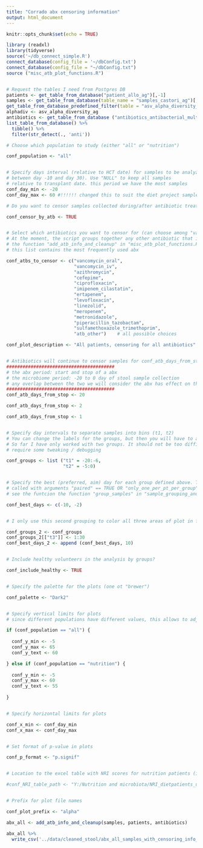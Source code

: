 ```yaml
---
title: "Corrado abx censoring information"
output: html_document
---
```


```r
knitr::opts_chunk$set(echo = TRUE) 
```

```r
library (readxl)
library(tidyverse)
source('~/db_connect_simple.R')
connect_database(config_file = '~/dbConfig.txt')
connect_database(config_file = "~/dbConfig.txt")
source ("misc_atb_plot_functions.R")


# Request the tables I need from Postgres DB
patients <- get_table_from_database("patient_allo_ag")[,-1]
samples <- get_table_from_database(table_name = "samples_castori_ag")[,c(2,3,5:7)]
get_table_from_database_predefined_filter(table = "asv_alpha_diversity_ag")
alphadiv <- asv_alpha_diversity_ag
antibiotics <- get_table_from_database ("antibiotics_antibacterial_multicenter_ag")
list_table_from_database() %>% 
  tibble() %>% 
  filter(str_detect(., 'anti'))
```


```r
# Choose which population to study (either "all" or "nutrition")

conf_population <- "all"  


# Specify days interval (relative to HCT date) for samples to be analyzed (e.g. you can decide to only keep samples collected
# between day -10 and day 30). Use "NULL" to keep all samples
# relative to transplant date. this period we have the most samples
conf_day_min <- -20
conf_day_max <- 60 #!!!!!! changed this to suit the diet project sample collection range

# Do you want to censor samples collected during/after antibiotic treatment? (TRUE/FALSE)

conf_censor_by_atb <- TRUE


# Select which antibiotics you want to censor for (can choose among "vancomycin_oral", "vancomycin_iv", "ciprofloxacin", "other_atb")
# At the moment, the script groups together any other antibiotic that is not Vanco or Cipro. To change this you need to work on
# the function "add_atb_info_and_cleanup" in "misc_atb_plot_functions.R"
# this list contains the most frequently used abx

conf_atbs_to_censor <- c("vancomycin_oral",
                         "vancomycin_iv",
                         "azithromycin",
                         "cefepime",
                         "ciprofloxacin",
                         "imipenem_cilastatin",
                         "ertapenem",
                         "levofloxacin",
                         "linezolid",
                         "meropenem",
                         "metronidazole",
                         "piperacillin_tazobactam",
                         "sulfamethoxazole_trimethoprim",
                         "atb_other")    # all possible choices

conf_plot_description <- "All patients, censoring for all antibiotics"


# Antibiotics will continue to censor samples for conf_atb_days_from_stop after being discontinued
########################################
# the abx period: start and stop of a abx
# the microbiome period: -20 to 0 day of stool sample collection
# any overlap between the two we will consider the abx has effect on the microbiome and would wanna censor that.
########################################
conf_atb_days_from_stop <- 20

conf_atb_days_from_stop <- 2

conf_atb_days_from_stop <- 1


# Specify day intervals to separate samples into bins (t1, t2)
# You can change the labels for the groups, but then you will have to also change the script below anywhere "t1" and "t2" appear
# So far I have only worked with two groups. It should not be too difficult to increase the number of groups, but it will
# require some tweaking / debugging

conf_groups <- list ("t1" = -20:-6,
                     "t2" = -5:0)


# Specify the best (preferred, aim) day for each group defined above. These days will be used by "group_samples" function if it will be
# called with arguments "paired" == TRUE OR "only_one_per_pt_per_group" == TRUE, to keep only the one sample closest to these days
# see the funtcion the function "group_samples" in "sample_grouping_and_antibiotic_censoring.R" for more details

conf_best_days <- c(-10, -2)


# I only use this second grouping to color all three areas of plot in fig. 1A, but could be used in future for further analysis..

conf_groups_2 <- conf_groups
conf_groups_2[["t3"]] <- 1:30
conf_best_days_2 <- append (conf_best_days, 10)


# Include healthy volunteers in the analysis by groups?

conf_include_healthy <- TRUE


# Specify the palette for the plots (one ot "brewer")

conf_palette <- "Dark2"


# Specify vertical limits for plots
# since different populations have different values, this allows to adjust limits separately for the two populations

if (conf_population == "all") {
  
  conf_y_min <- -5
  conf_y_max <- 65
  conf_y_text <- 60

} else if (conf_population == "nutrition") {
  
  conf_y_min <- -5
  conf_y_max <- 60
  conf_y_text <- 55
  
}


# Specify horizontal limits for plots

conf_x_min <- conf_day_min
conf_x_max <- conf_day_max


# Set format of p-value in plots

conf_p_format <- "p.signif"


# Location to the excel table with NRI scores for nutrition patients (it's in the VdB lab shared drive)

#conf_NRI_table_path <- "Y:/Nutrition and microbiota/NRI_dietpatients_updated_3.10.2020.xlsx"


# Prefix for plot file names

conf_plot_prefix <- "alpha"

```


```r
abx_all <- add_atb_info_and_cleanup(samples, patients, antibiotics)

abx_all %>% 
  write_csv('../data/cleaned_stool/abx_all_samples_with_censoring_info_1day_effect.csv')
```

